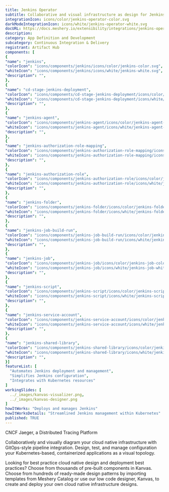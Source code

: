 ```yaml
---
title: Jenkins Operator
subtitle: Collaborative and visual infrastructure as design for Jenkins Operator
integrationIcon: icons/color/jenkins-operator-color.svg
darkModeIntegrationIcon: icons/white/jenkins-operator-white.svg
docURL: https://docs.meshery.io/extensibility/integrations/jenkins-operator
description: 
category: App Definition and Development
subcategory: Continuous Integration & Delivery
registrant: Artifact Hub
components: [
{
"name": "jenkins",
"colorIcon": "icons/components/jenkins/icons/color/jenkins-color.svg",
"whiteIcon": "icons/components/jenkins/icons/white/jenkins-white.svg",
"description": "",
},
{
"name": "cd-stage-jenkins-deployment",
"colorIcon": "icons/components/cd-stage-jenkins-deployment/icons/color/cd-stage-jenkins-deployment-color.svg",
"whiteIcon": "icons/components/cd-stage-jenkins-deployment/icons/white/cd-stage-jenkins-deployment-white.svg",
"description": "",
},
{
"name": "jenkins-agent",
"colorIcon": "icons/components/jenkins-agent/icons/color/jenkins-agent-color.svg",
"whiteIcon": "icons/components/jenkins-agent/icons/white/jenkins-agent-white.svg",
"description": "",
},
{
"name": "jenkins-authorization-role-mapping",
"colorIcon": "icons/components/jenkins-authorization-role-mapping/icons/color/jenkins-authorization-role-mapping-color.svg",
"whiteIcon": "icons/components/jenkins-authorization-role-mapping/icons/white/jenkins-authorization-role-mapping-white.svg",
"description": "",
},
{
"name": "jenkins-authorization-role",
"colorIcon": "icons/components/jenkins-authorization-role/icons/color/jenkins-authorization-role-color.svg",
"whiteIcon": "icons/components/jenkins-authorization-role/icons/white/jenkins-authorization-role-white.svg",
"description": "",
},
{
"name": "jenkins-folder",
"colorIcon": "icons/components/jenkins-folder/icons/color/jenkins-folder-color.svg",
"whiteIcon": "icons/components/jenkins-folder/icons/white/jenkins-folder-white.svg",
"description": "",
},
{
"name": "jenkins-job-build-run",
"colorIcon": "icons/components/jenkins-job-build-run/icons/color/jenkins-job-build-run-color.svg",
"whiteIcon": "icons/components/jenkins-job-build-run/icons/white/jenkins-job-build-run-white.svg",
"description": "",
},
{
"name": "jenkins-job",
"colorIcon": "icons/components/jenkins-job/icons/color/jenkins-job-color.svg",
"whiteIcon": "icons/components/jenkins-job/icons/white/jenkins-job-white.svg",
"description": "",
},
{
"name": "jenkins-script",
"colorIcon": "icons/components/jenkins-script/icons/color/jenkins-script-color.svg",
"whiteIcon": "icons/components/jenkins-script/icons/white/jenkins-script-white.svg",
"description": "",
},
{
"name": "jenkins-service-account",
"colorIcon": "icons/components/jenkins-service-account/icons/color/jenkins-service-account-color.svg",
"whiteIcon": "icons/components/jenkins-service-account/icons/white/jenkins-service-account-white.svg",
"description": "",
},
{
"name": "jenkins-shared-library",
"colorIcon": "icons/components/jenkins-shared-library/icons/color/jenkins-shared-library-color.svg",
"whiteIcon": "icons/components/jenkins-shared-library/icons/white/jenkins-shared-library-white.svg",
"description": "",
}]
featureList: [
  "Automates Jenkins deployment and management",
  "Simplifies Jenkins configuration",
  "Integrates with Kubernetes resources"
]
workingSlides: [
  ../_images/kanvas-visualizer.png,
  ../_images/kanvas-designer.png
]
howItWorks: "Deploys and manages Jenkins"
howItWorksDetails: "Streamlined Jenkins management within Kubernetes"
published: TRUE
---
```

<p>
CNCF Jaeger, a Distributed Tracing Platform
</p>
<p>
    Collaboratively and visually diagram your cloud native infrastructure with GitOps-style pipeline integration. Design, test, and manage configuration your Kubernetes-based, containerized applications as a visual topology.
</p>
<p>
    Looking for best practice cloud native design and deployment best practices? Choose from thousands of pre-built components in Kanvas. Choose from hundreds of ready-made design patterns by importing templates from Meshery Catalog or use our low code designer, Kanvas, to create and deploy your own cloud native infrastructure designs.
</p>

